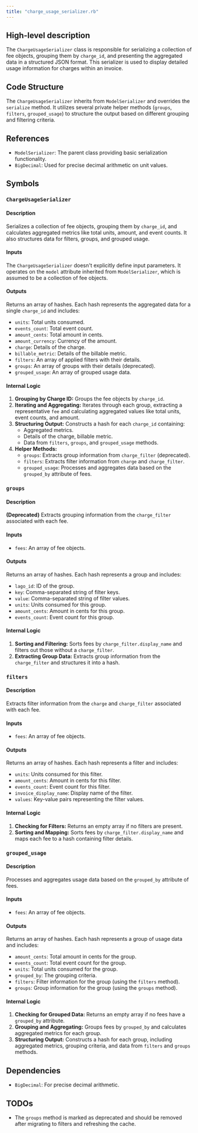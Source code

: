 ```yaml
---
title: "charge_usage_serializer.rb"
---
```


## High-level description
The `ChargeUsageSerializer` class is responsible for serializing a collection of fee objects, grouping them by `charge_id`, and presenting the aggregated data in a structured JSON format. This serializer is used to display detailed usage information for charges within an invoice.

## Code Structure
The `ChargeUsageSerializer` inherits from `ModelSerializer` and overrides the `serialize` method. It utilizes several private helper methods (`groups`, `filters`, `grouped_usage`) to structure the output based on different grouping and filtering criteria.

## References
- `ModelSerializer`: The parent class providing basic serialization functionality.
- `BigDecimal`: Used for precise decimal arithmetic on unit values.

## Symbols

### `ChargeUsageSerializer`
#### Description
Serializes a collection of fee objects, grouping them by `charge_id`, and calculates aggregated metrics like total units, amount, and event counts. It also structures data for filters, groups, and grouped usage.

#### Inputs
The `ChargeUsageSerializer` doesn't explicitly define input parameters. It operates on the `model` attribute inherited from `ModelSerializer`, which is assumed to be a collection of fee objects.

#### Outputs
Returns an array of hashes. Each hash represents the aggregated data for a single `charge_id` and includes:
- `units`: Total units consumed.
- `events_count`: Total event count.
- `amount_cents`: Total amount in cents.
- `amount_currency`: Currency of the amount.
- `charge`: Details of the charge.
- `billable_metric`: Details of the billable metric.
- `filters`: An array of applied filters with their details.
- `groups`: An array of groups with their details (deprecated).
- `grouped_usage`: An array of grouped usage data.

#### Internal Logic
1. **Grouping by Charge ID:** Groups the fee objects by `charge_id`.
2. **Iterating and Aggregating:** Iterates through each group, extracting a representative `fee` and calculating aggregated values like total units, event counts, and amount.
3. **Structuring Output:** Constructs a hash for each `charge_id` containing:
    - Aggregated metrics.
    - Details of the charge, billable metric.
    - Data from `filters`, `groups`, and `grouped_usage` methods.
4. **Helper Methods:**
    - `groups`: Extracts group information from `charge_filter` (deprecated).
    - `filters`: Extracts filter information from `charge` and `charge_filter`.
    - `grouped_usage`: Processes and aggregates data based on the `grouped_by` attribute of fees.

### `groups`
#### Description
**(Deprecated)** Extracts grouping information from the `charge_filter` associated with each fee.

#### Inputs
- `fees`: An array of fee objects.

#### Outputs
Returns an array of hashes. Each hash represents a group and includes:
- `lago_id`: ID of the group.
- `key`: Comma-separated string of filter keys.
- `value`: Comma-separated string of filter values.
- `units`: Units consumed for this group.
- `amount_cents`: Amount in cents for this group.
- `events_count`: Event count for this group.

#### Internal Logic
1. **Sorting and Filtering:** Sorts fees by `charge_filter.display_name` and filters out those without a `charge_filter`.
2. **Extracting Group Data:** Extracts group information from the `charge_filter` and structures it into a hash.

### `filters`
#### Description
Extracts filter information from the `charge` and `charge_filter` associated with each fee.

#### Inputs
- `fees`: An array of fee objects.

#### Outputs
Returns an array of hashes. Each hash represents a filter and includes:
- `units`: Units consumed for this filter.
- `amount_cents`: Amount in cents for this filter.
- `events_count`: Event count for this filter.
- `invoice_display_name`: Display name of the filter.
- `values`: Key-value pairs representing the filter values.

#### Internal Logic
1. **Checking for Filters:** Returns an empty array if no filters are present.
2. **Sorting and Mapping:** Sorts fees by `charge_filter.display_name` and maps each fee to a hash containing filter details.

### `grouped_usage`
#### Description
Processes and aggregates usage data based on the `grouped_by` attribute of fees.

#### Inputs
- `fees`: An array of fee objects.

#### Outputs
Returns an array of hashes. Each hash represents a group of usage data and includes:
- `amount_cents`: Total amount in cents for the group.
- `events_count`: Total event count for the group.
- `units`: Total units consumed for the group.
- `grouped_by`: The grouping criteria.
- `filters`: Filter information for the group (using the `filters` method).
- `groups`: Group information for the group (using the `groups` method).

#### Internal Logic
1. **Checking for Grouped Data:** Returns an empty array if no fees have a `grouped_by` attribute.
2. **Grouping and Aggregating:** Groups fees by `grouped_by` and calculates aggregated metrics for each group.
3. **Structuring Output:** Constructs a hash for each group, including aggregated metrics, grouping criteria, and data from `filters` and `groups` methods.

## Dependencies
- `BigDecimal`: For precise decimal arithmetic.

## TODOs
- The `groups` method is marked as deprecated and should be removed after migrating to filters and refreshing the cache. 
